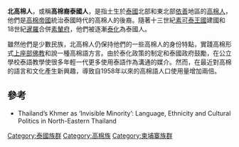 {{infobox ethnic group
| group = 泰國高棉人<br />ชาวไทยเชื้อสายเขมร
| image =
| poptime =
| regions = '''[[依善地区|依善地区]]''' [[武里南府|武里南府]]，[[素林府|素林府]]，[[四色菊府|四色菊府]]<br />
'''[[泰国东部地区|泰东地区]]''' [[桐艾府|桐艾府]]，[[尖竹汶府|尖竹汶府]]
| region1 =
| pop1    =
| region2 =
| pop3    =
| region4 =
| pop4    =
| region5 =
| pop5    =
| region6 =
| pop12   =
| rels    = [[上座部佛教|上座部佛教]]
| langs   = [[泰语|泰语]]，[[北部高棉语|北部高棉语]]
| related = [[孟族|孟族]]，[[佤族|佤族]]，和其他[[孟高棉语族|孟-高棉语]]民族
}}
{{Contains Khmer text}}
'''北高棉人'''，或稱'''高棉裔泰國人'''，是指土生於[[泰國|泰國]]北部和東北部[[依善|依善]]地區的[[高棉人|高棉人]]，他們是[[高棉帝國|高棉帝國]]統治泰國時代的高棉人的後裔。隨著十三世紀[[素可泰王國|素可泰王國]]建國和18世紀[[暹羅|暹羅]]合併[[素輦府|素輦府]]，他們被逐漸[[泰化|泰化]]為泰國人。

雖然他們是少數民族，北高棉人仍保持他們的一些高棉人的身份特點，實踐高棉形式[[上座部佛教|上座部佛教]]和說一種高棉語方言。由於泰化政策的制定和泰國政府鼓勵，在公立學校泰語教學使很多年輕一代更多使用泰語作為溝通的媒介。然而，在最近對高棉的語言和文化產生新興趣，導致自1958年以來的高棉語人口使用量增加兩倍。

==參考==
*Thailand’s Khmer as ‘Invisible Minority’: Language, Ethnicity and Cultural Politics in North-Eastern Thailand

{{泰国民族}}
{{柬埔寨民族}}
[[Category:泰國族群|Category:泰國族群]]
[[Category:高棉族|Category:高棉族]]
[[Category:柬埔寨族群|Category:柬埔寨族群]]